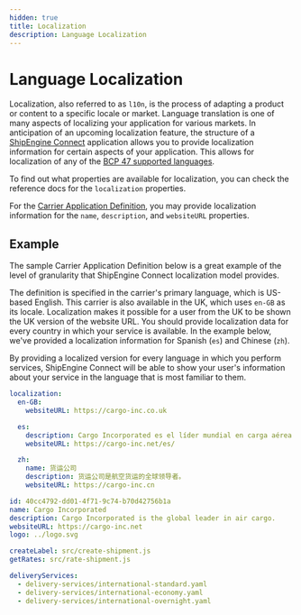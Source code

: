 ```yaml
---
hidden: true
title: Localization
description: Language Localization
---
```




Language Localization
============

Localization, also referred to as `l10n`, is the process of adapting a product or content to a specific locale or market. Language translation is one of many aspects of localizing
your application for various markets. In anticipation of an upcoming localization feature, the structure of a [ShipEngine Connect](./index.md) application
 allows you to provide localization information for certain aspects of your application. This allows for
localization of any of the [BCP 47 supported languages](https://tools.ietf.org/html/bcp47).

To find out what properties are available for localization, you can check the reference docs for the `localization` properties.

For the [Carrier Application Definition](reference/carrier.md), you may provide localization information for the `name`, `description`, and `websiteURL` properties.

Example
--------

The sample Carrier Application Definition below is a great example of the level of granularity that ShipEngine Connect localization model provides.

The definition is specified in the carrier's primary language, which is US-based English. This carrier is also available in the UK, which uses `en-GB` as its locale. Localization makes it possible for a user from the UK
to be shown the UK version of the website URL. You should provide localization data for every country in which your service is available. In the example below, we've provided a localization information for Spanish (`es`) and Chinese (`zh`).


By providing a localized version for every language in which you perform services, ShipEngine Connect will be able to show your user's information about your service in
the language that is most familiar to them.

```yaml highlights="1-12"
localization:
  en-GB:
    websiteURL: https://cargo-inc.co.uk

  es:
    description: Cargo Incorporated es el líder mundial en carga aérea.
    websiteURL: https://cargo-inc.net/es/

  zh:
    name: 货运公司
    description: 货运公司是航空货运的全球领导者。
    websiteURL: https://cargo-inc.cn

id: 40cc4792-dd01-4f71-9c74-b70d42756b1a
name: Cargo Incorporated
description: Cargo Incorporated is the global leader in air cargo.
websiteURL: https://cargo-inc.net
logo: ../logo.svg

createLabel: src/create-shipment.js
getRates: src/rate-shipment.js

deliveryServices:
  - delivery-services/international-standard.yaml
  - delivery-services/international-economy.yaml
  - delivery-services/international-overnight.yaml


```


<Pager prev="./error-handling.md" prevTitle="Error Handling" next="./sandbox.md" nextTitle="Sandbox Environments" />
